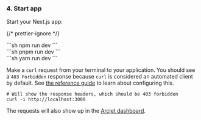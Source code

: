 
### 4. Start app

Start your Next.js app:

{/* prettier-ignore */}
<SelectableContent client:load syncKey="packageManager" frameworkSwitcher>
<div slot="npm" slotIdx="1">
```sh
npm run dev
```
</div>
<div slot="pnpm" slotIdx="2">
```sh
pnpm run dev
```
</div>
<div slot="yarn" slotIdx="3">
```sh
yarn run dev
```
</div>
</SelectableContent>

Make a `curl` request from your terminal to your application. You should see a
`403 Forbidden` response because `curl` is considered an automated client by
default. See [the reference guide](/bot-protection/reference) to learn about
configuring this.

```shell
# Will show the response headers, which should be 403 forbidden
curl -i http://localhost:3000
```

The requests will also show up in the [Arcjet
dashboard](https://app.arcjet.com).
